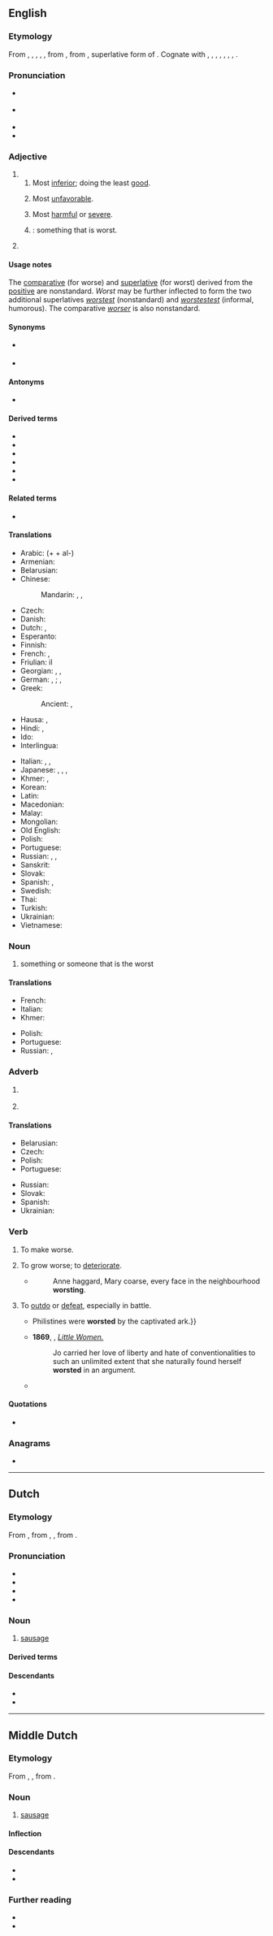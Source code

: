 ==English==

===Etymology===
From {{inh|en|enm|worste}}, {{m|enm|wurste}}, {{m|enm|warste}}, {{m|enm|werste}}, {{m|enm|wirste}}, from {{inh|en|ang|wierrest}}, from {{inh|en|gem-pro|*wirsistaz}}, superlative form of {{m|gem-pro|*ubilaz|t=bad, evil}}. Cognate with {{cog|osx|wirsista}}, {{m|osx|wirrista|t=worst}}, {{cog|goh|wirst}}, {{m|goh|wirsesto}}, {{m|goh|wirsisto|t=worst}}, {{cog|da|værst|t=worst}}, {{cog|sv|värst|t=worst}}, {{cog|is|verstur|t=worst}}.

===Pronunciation===
* {{a|RP}} {{IPA|en|/wɜːst/}}
* {{a|GA}} {{IPA|en|/wɝst/}}
* {{audio|en|en-us-worst.ogg|Audio (US)}}
* {{rhymes|en|ɜː(ɹ)st|s=1}}

===Adjective===
{{head|en|superlative adjective}}

# {{en-superlative of|bad}}
## Most [[inferior]]; doing the least [[good]].
##: {{ux|en|I think putting oil on a burn is the '''worst''' thing you can do.}}
## Most [[unfavorable]].
##: {{ux|en|That's the '''worst''' news I've had all day.}}
## Most [[harmful]] or [[severe]].
##: {{ux|en|The '''worst''' storm we had last winter knocked down our power lines.}}
## {{non-gloss definition|Used with the definite article and an implied noun}}: something that is worst.
##: {{ux|en|None of these photographs of me are good, but this one is definitely the '''worst'''.}}
# {{en-superlative of|ill}}
#: {{ux|en|I'm feeling really ill — the '''worst''' I've felt all week.}}

====Usage notes====
The [[comparative degree|comparative]] {{m|en|badder}} (for worse) and [[superlative degree|superlative]] {{m|en|baddest}} (for worst) derived from the [[positive degree|positive]] {{m|en|bad}} are nonstandard. ''Worst'' may be further inflected to form the two additional superlatives ''[[worstest]]'' (nonstandard) and ''[[worstestest]]'' (informal, humorous). The comparative ''[[worser]]'' is also nonstandard.

====Synonyms====
* {{sense|most bad}} {{l|en|baddest}} {{q|nonstandard}}
* {{sense|most ill}} {{l|en|illest}} {{q|nonstandard}}

====Antonyms====
* {{l|en|best}}

====Derived terms====
{{top3}}
* {{l|en|be one's own worst enemy}}
* {{l|en|in the worst way}}
* {{l|en|fear the worst}}
* {{l|en|worst case scenario}}
* {{l|en|worst comes to worst}}
* {{l|en|worstness}}
{{bottom}}

====Related terms====
* {{l|en|worse}}

====Translations====
{{trans-top|most inferior}}
* Arabic: (+ {{lang|und|sc=Arab|[[ال|الـ]]}} + al-) {{t|ar|أَسْوَأ}}
* Armenian: {{t-needed|hy}}
* Belarusian: {{t|be|найго́ршы}}
* Chinese:
*: Mandarin: {{t|cmn|[[最]][[壞]]|sc=Hani}}, {{t|cmn|[[最]][[坏]]|tr=zuìhuài|sc=Hani}}, {{t|cmn|[[最]][[差]]|tr=zuìchà|sc=Hani}}
* Czech: {{t+|cs|nejhorší}}
* Danish: {{t|da|værst}}
* Dutch: {{t+|nl|slechtst}}, {{t+|nl|ergst}}
* Esperanto: {{t|eo|la plej malbona}}
* Finnish: {{t|fi|pahin}}
* French: {{qualifier|+ le / la}} {{t+|fr|pire}}, {{qualifier|+ le plus / la plus}} {{t+|fr|mauvais|alt=mauvais(e)}}
* Friulian: il {{l|fur|piês}}
* Georgian: {{t|ka|ყველაზე ცუდი|sc=Geor}}, {{t|ka|ყველაზე უარესი|sc=Geor}}, {{t|ka|უცუდესი|sc=Geor}}
* German: {{qualifier|+ der, die, das}} {{t+|de|schlechteste}}, {{t+|de|schlechtester}}; {{qualifier|+ der, die, das}} {{t+|de|schlimmste}}, {{t+|de|schlimmster}}
* Greek:
*: Ancient: {{t|grc|κάκιστος}}, {{t|grc|χείριστος}}
* Hausa: {{t+|ha|munin}}, {{t|ha|mafi munin}}
* Hindi: {{t|hi|सबसे बुरा}}, {{t|hi|बदतरीन}}
* Ido: {{t|io|maxim mala}}
* Interlingua: {{t|ia|pejor}}
{{trans-mid}}
* Italian: {{t|it|[[il]] [[peggiore]]}}, {{t+|it|peggiore}}, {{t+|it|pessimo}}
* Japanese: {{t+|ja|最低|alt=最低の|tr=saitei no}}, {{t+|ja|最悪|alt=最悪の|tr=saiaku no}}, {{t+|ja|びり|alt=びりの|tr=biri no}}, {{t|ja|ワースト|tr=wāsuto}} {{qualifier|ranking}}
* Khmer: {{t|km|អាក្រក់​ជាង​គេ|tr=aakrɑk cieŋ kee|sc=Khmr}}, {{t|km|អាក្រក់​បំផុត|tr=aakrɑk bɑmpʰot|sc=Khmr}}
* Korean: {{t|ko|[[가장]] [[나쁘다 |나쁜]]}}
* Latin: {{t|la|pessimus}}
* Macedonian: {{t|mk|најлош}}
* Malay: {{t|ms|terburuk}}
* Mongolian: {{t-needed|mn}}
* Old English: {{t|ang|wierrest}}
* Polish: {{t|pl|najgorszy}}
* Portuguese: {{t+|pt|pior}}
* Russian: {{t+|ru|ху́дший}}, {{t+|ru|наиху́дший}}, {{t|ru|[[ху́же]] [[всего́]]}}
* Sanskrit: {{t+|sa|अधम}}
* Slovak: {{t|sk|najhorší}}
* Spanish: {{t|es|lo peor|m}}, {{t|es|la peor|f}}
* Swedish: {{t+|sv|värst}}
* Thai: {{t|th|เลวที่สุด,แย่ที่สุด}}
* Turkish: {{t|tr|en kötü}}
* Ukrainian: {{t|uk|найгі́рший}}
* Vietnamese: {{t-needed|vi}}
{{trans-bottom}}

===Noun===
{{en-noun|-|s}}

# something or someone that is the worst

====Translations====
{{trans-top|something that is worst}}
* French: {{t+|fr|pire}}
* Italian: {{t+|it|peggiore|m}}
* Khmer: {{t|km|ដែលអាក្រក់ជាងគេ|tr=dael aakrɑk cieng kee|sc=Khmr}}
{{trans-mid}}
* Polish: {{t|pl|najgorsze|n}}
* Portuguese: {{t+|pt|pior|m}}
* Russian: {{t|ru|наиху́дшее|n}}, {{t|ru|ху́дшее|n}}
{{trans-bottom}}

===Adverb===
{{head|en|adverb}}

# {{en-superlative of|en|bad}}
#: {{ux|en|My sore leg hurts '''worst''' when it's cold and rainy.}}
#: {{ux|en|This is the '''worst'''-written essay I've ever seen.}}
#: {{ux|en|She's the '''worst'''-informed of the lot.}}
# {{en-superlative of|en|ill}}

====Translations====
{{trans-top|in the worst way}}
* Belarusian: {{t|be|найго́рш}}
* Czech: {{t|cs|nejhůře}}
* Polish: {{t|pl|najgorzej}}
* Portuguese: {{t+|pt|pior}}
{{trans-mid}}
* Russian: {{t|ru|[[ху́же]] [[всего́]]}}
* Slovak: {{t|sk|najhoršie}}
* Spanish: {{t+|es|peor}}
* Ukrainian: {{t|uk|найгі́рше}}
{{trans-bottom}}

===Verb===
{{en-verb}}

# {{lb|en|archaic|transitive}} To make worse.
# {{lb|en|dated|intransitive}} To grow worse; to [[deteriorate]].
#* {{RQ:Austen Persuasion}}
#*: Anne haggard, Mary coarse, every face in the neighbourhood '''worsting'''.
# {{lb|en|rare}} To [[outdo]] or [[defeat]], especially in battle.
#* {{RQ:South Twelve Sermons|passage=The {{...}} Philistines were '''worsted''' by the captivated ark.}}
#* '''1869''', {{w|Louisa May Alcott}}, ''[https://web.archive.org/web/20140811201712/http://etext.virginia.edu/etcbin/ot2www-pubeng?specfile=%2Ftexts%2Fenglish%2Fmodeng%2Fpublicsearch%2Fmodengpub.o2w Little Women.]''
#*: Jo carried her love of liberty and hate of conventionalities to such an unlimited extent that she naturally found herself '''worsted''' in an argument.
#* {{quote-book|en|author=[[w:Constance Garnett|Constance Garnett]] (translator)|author2=[[w:Leo Tolstoy|Leo Tolstoy]] (author)|title=[[w:The Kingdom of God Is Within You|The Kingdom of God is Within You]]|publisher=Kshetra Books|year=1894|page=73|isbn=978-1537188485|passage=The higher classes see the unions, the strikes, the May Day Celebrations, and feel the calamity that is threatening them, and their terror passes into an instinct of self-defense and hatred. They know that if for one instant they are '''worsted''' in the struggle with their oppressed slaves, they will perish, because the slaves are exasperated and their exasperation is growing more intense with every day of oppression.}}

====Quotations====
* {{seeCites|en}}

===Anagrams===
* {{anagrams|en|a=orstw|Trows|rowts|strow|trows|worts}}

----

==Dutch==

===Etymology===
From {{inh|nl|dum|worst}}, from {{inh|nl|odt|*wurst}}, {{m|odt|*worst}}, from {{inh|nl|gmw-pro|*wursti}}.

===Pronunciation===
* {{IPA|nl|/ʋɔrst/}}
* {{audio|nl|Nl-worst.ogg|Audio}}
* {{hyphenation|nl|worst}}
* {{rhymes|nl|ɔrst|s=1}}

===Noun===
{{nl-noun|f|-en|worstje}}

# [[sausage]]

====Derived terms====
{{der4|nl|bloedworst|boterhamworst|braadworst|cervelaatworst|droge worst|droogworst|eenheidsworst|grilworst|knakworst|leverworst|metworst|ossenworst|palingworst|plokworst|rookworst|tongenworst|worstenbrood}}

====Descendants====
* {{desctree|af|wors}}
* {{desc|gmw-jdt|wârst}}

{{topics|nl|Foods}}

----

==Middle Dutch==

===Etymology===
From {{inh|dum|odt|*wurst}}, {{m|odt|*worst}}, from {{inh|dum|gmw-pro|*wursti}}.

===Noun===
{{dum-noun|f}}

# [[sausage]]

====Inflection====
{{rfinfl|dum|noun}}

====Descendants====
* {{desctree|nl|worst}}
* {{desc|li|wósj}}

===Further reading===
* {{R:VMNW|ID5557}}
* {{R:MNW|74464}}

{{topics|dum|Foods}}